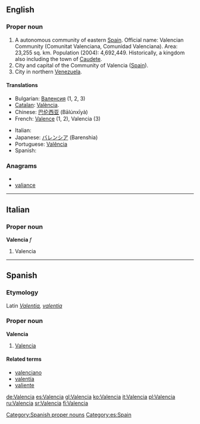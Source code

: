 ==English==
{{wikipedia|Valencia (autonomous community)}}
{{wikipedia}}
===Proper noun===
{{en-proper noun}}
# A autonomous community of eastern [[Spain]]. Official name: Valencian Community (Comunitat Valenciana, Comunidad Valenciana). Area: 23,255 sq. km. Population (2004): 4,692,449. Historically, a kingdom also including the town of [[Caudete]].
# City and capital of the Community of Valencia ([[Spain]]).
# City in northern [[Venezuela]].

====Translations====
{{trans-top}}
* Bulgarian: [[Валенсия]] (1, 2, 3)
* [[Catalan]]: [[València]].
* Chinese: [[巴伦西亚]] (Bālúnxīyà)
* French: [[Valence]] (1, 2), Valencia (3)
{{trans-mid}}
* Italian: {{t+|it|Valencia}}
* Japanese: [[バレンシア]] (Barenshia)
* Portuguese: [[Valência]]
* Spanish: {{t+|es|Valencia}}
{{trans-bottom}}

===Anagrams===
* {{alphagram|aaceilnv}}
* [[valiance#English|valiance]]

----

==Italian==

===Proper noun===
'''Valencia''' ''f''

# Valencia

----

==Spanish==

===Etymology===
Latin ''[[Valentia]], [[valentia]]''

===Proper noun===
'''Valencia'''

# [[#English|Valencia]]

====Related terms====
* [[valenciano]]
* [[valentía]]
* [[valiente]]

[[Category:Spanish proper nouns]]
[[Category:es:Spain]]

[[de:Valencia]]
[[es:Valencia]]
[[gl:Valencia]]
[[ko:Valencia]]
[[it:Valencia]]
[[pl:Valencia]]
[[ru:Valencia]]
[[sr:Valencia]]
[[fi:Valencia]]